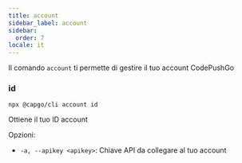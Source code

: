 ```yaml
---
title: account
sidebar_label: account
sidebar:
  order: 7
locale: it
---
```


Il comando `account` ti permette di gestire il tuo account CodePushGo

### id

`npx @capgo/cli account id`

Ottiene il tuo ID account

Opzioni:

- `-a, --apikey <apikey>`: Chiave API da collegare al tuo account